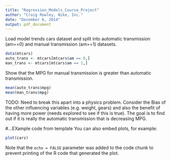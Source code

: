 ```yaml
---
title: "Regression_Models_Course_Project"
author: "Craig Rowley, Nike, Inc."
date: "December 6, 2014"
output: pdf_document
---
```


Load model trends cars dataset and split into automatic transmission (am==0) and manual transmission (am==1) datasets.

```r
data(mtcars)
auto_trans <- mtcars[mtcars$am == 0,]
man_trans <- mtcars[mtcars$am == 1,]
```


Show that the MPG for manual transmission is greater than automatic transmission.

```r
mean(auto_trans$mpg)
mean(man_trans$mpg)
```


TODO: Need to break this apart into a physics problem.  Consider the Bias of the other influencing variables (e.g. weight, gears) and also the benefit of having more power (needs explored to see if this is true).  The goal is to find out if it is really the automatic transmission that is decreasing MPG.


#...EXample code from template
You can also embed plots, for example:

```r
plot(cars)
```

Note that the `echo = FALSE` parameter was added to the code chunk to prevent printing of the R code that generated the plot.
